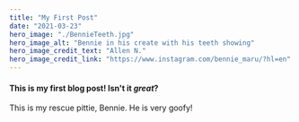 ```yaml
---
title: "My First Post"
date: "2021-03-23"
hero_image: "./BennieTeeth.jpg"
hero_image_alt: "Bennie in his create with his teeth showing"
hero_image_credit_text: "Allen N."
hero_image_credit_link: "https://www.instagram.com/bennie_maru/?hl=en"
---
```


#### This is my first blog post! Isn't it _great_?

This is my rescue pittie, Bennie. He is very goofy!
